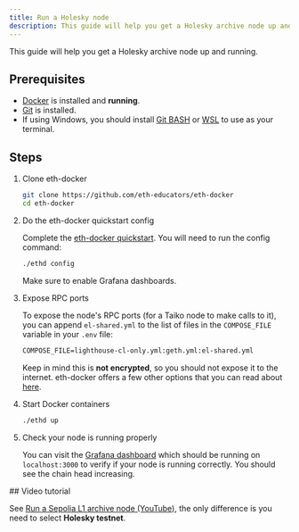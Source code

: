 ```yaml
---
title: Run a Holesky node
description: This guide will help you get a Holesky archive node up and running.
---
```



This guide will help you get a Holesky archive node up and running.

## Prerequisites

- [Docker](https://docs.docker.com/engine/install/) is installed and **running**.
- [Git](https://github.com/git-guides/install-git/) is installed.
- If using Windows, you should install [Git BASH](https://gitforwindows.org/) or [WSL](https://learn.microsoft.com/en-us/windows/wsl/install) to use as your terminal.

## Steps

<Steps>

1. Clone eth-docker

    ```bash
    git clone https://github.com/eth-educators/eth-docker
    cd eth-docker
    ```

2. Do the eth-docker quickstart config

    Complete the [eth-docker quickstart](https://eth-docker.net/Usage/QuickStart/). You will need to run the config command:

    ```bash
    ./ethd config
    ```

    Make sure to enable Grafana dashboards.

3. Expose RPC ports

    To expose the node's RPC ports (for a Taiko node to make calls to it), you can append `el-shared.yml` to the list of files in the `COMPOSE_FILE` variable in your `.env` file:

    ```txt "el-shared.yml"
    COMPOSE_FILE=lighthouse-cl-only.yml:geth.yml:el-shared.yml
    ```

    Keep in mind this is **not encrypted**, so you should not expose it to the internet. eth-docker offers a few other options that you can read about [here](https://eth-docker.net/Usage/Advanced#sharing-rpc-and-rest-ports).

4. Start Docker containers

    ```bash
    ./ethd up
    ```

5. Check your node is running properly

    You can visit the [Grafana dashboard](https://eth-docker.net/Usage/Dashboards/#connecting-to-local-grafana) which should be running on `localhost:3000` to verify if your node is running correctly. You should see the chain head increasing.
</Steps>
## Video tutorial

See [Run a Sepolia L1 archive node (YouTube)](https://www.youtube.com/watch?v=7Lg_cY7iP2o), the only difference is you need to select **Holesky testnet**.
